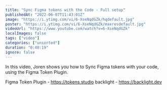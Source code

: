```yaml
---
title: "Sync Figma tokens with the Code - Full setup"
publishedAt: "2022-06-07T11:43:01Z"
image: "https://i.ytimg.com/vi/6-XseNqdGZk/hqdefault.jpg"
poster: "https://i.ytimg.com/vi/6-XseNqdGZk/maxresdefault.jpg"
videoUrl: "https://www.youtube.com/watch?v=6-XseNqdGZk"
localImages: false
tags: ["video"]
categories: ["unsorted"]
duration: "0:40:19"
ignore: false
---
```

In this video, Joren shows you how to Sync Figma tokens with your code, using the Figma Token Plugin.

Figma Token Plugin - https://tokens.studio
backlight - https://backlight.dev
